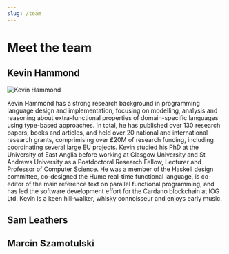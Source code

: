 ```yaml
---
slug: /team
---
```


# Meet the team

## Kevin Hammond

![Kevin Hammond](/static/img/kevin.jpg)

Kevin Hammond has a strong research background in programming language design and implementation, focusing on modelling, analysis and reasoning about extra-functional properties of domain-specific languages using type-based approaches. In total, he has published over 130 research papers, books and articles, and held over 20 national and international research grants, comprimising over £20M of research funding, including coordinating several large EU projects. Kevin studied his PhD at the University of East Anglia before working at Glasgow University and St Andrews University as a Postdoctoral Research Fellow, Lecturer and Professor of Computer Science. He was a member of the Haskell design committee, co-designed the Hume real-time functional language, is co-editor of the main reference text on parallel functional programming, and has led the software development effort for the Cardano blockchain at IOG Ltd. Kevin is a keen hill-walker, whisky connoisseur and enjoys early music.

## Sam Leathers

## Marcin Szamotulski

